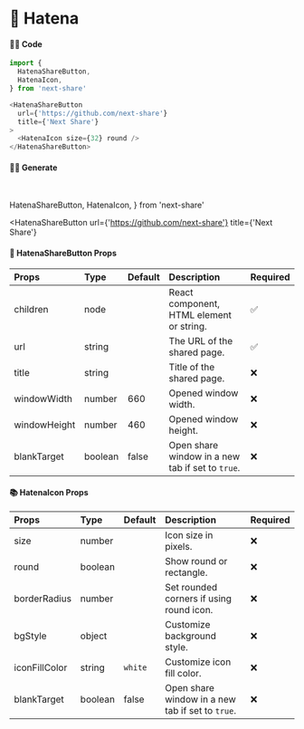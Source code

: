 # 🎀 Hatena

#### 👨‍💻 Code

```js copy
import {
  HatenaShareButton,
  HatenaIcon,
} from 'next-share'

<HatenaShareButton
  url={'https://github.com/next-share'}
  title={'Next Share'}
>
  <HatenaIcon size={32} round />
</HatenaShareButton>
```

#### 👨‍💻 Generate

<br />

  HatenaShareButton,
  HatenaIcon,
} from 'next-share'

<HatenaShareButton
  url={'https://github.com/next-share'}
  title={'Next Share'}
>
  <HatenaIcon size={32} round />
</HatenaShareButton>

#### 📖 HatenaShareButton Props

| Props | Type | Default | Description | Required |
| :--- | :--- | :--- | :--- | :--- |
| children | node |  | React component, HTML element or string. | ✅ |
| url | string |  | The URL of the shared page. | ✅ |
| title | string |  | Title of the shared page. | ❌ |
| windowWidth | number | 660 | Opened window width. | ❌ |
| windowHeight | number | 460 | Opened window height. | ❌ |
| blankTarget | boolean | false | Open share window in a new tab if set to `true`. | ❌ |

#### 📚 HatenaIcon Props

| Props | Type | Default | Description | Required |
| :--- | :--- | :--- | :--- | :--- |
| size | number |  | Icon size in pixels. | ❌ |
| round | boolean |  | Show round or rectangle. | ❌ |
| borderRadius | number |  | Set rounded corners if using round icon. | ❌ |
| bgStyle | object |  | Customize background style. | ❌ |
| iconFillColor | string | <code>white</code> | Customize icon fill color. | ❌ |
| blankTarget | boolean | false | Open share window in a new tab if set to `true`. | ❌ |
